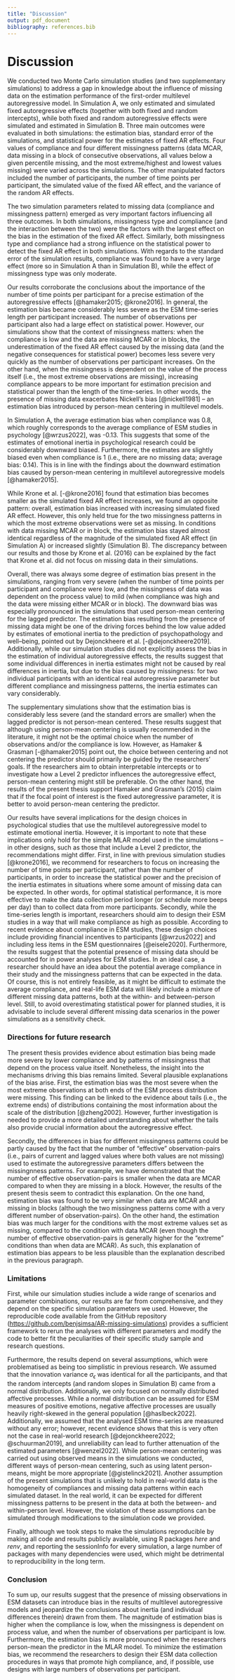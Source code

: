 ```yaml
---
title: "Discussion"
output: pdf_document
bibliography: references.bib
---
```


\newpage

# Discussion

We conducted two Monte Carlo simulation studies (and two supplementary simulations) to address a gap in knowledge about the influence of missing data on the estimation performance of the first-order multilevel autoregressive model. In Simulation A, we only estimated and simulated fixed autoregressive effects (together with both fixed and random intercepts), while both fixed and random autoregressive effects were simulated and estimated in Simulation B. Three main outcomes were evaluated in both simulations: the estimation bias, standard error of the simulations, and statistical power for the estimates of fixed AR effects. Four values of compliance and four different missingness patterns (data MCAR, data missing in a block of consecutive observations, all values below a given percentile missing, and the most extreme/highest and lowest values missing) were varied across the simulations. The other manipulated factors included the number of participants, the number of time points per participant, the simulated value of the fixed AR effect, and the variance of the random AR effects.

The two simulation parameters related to missing data (compliance and missingness pattern) emerged as very important factors influencing all three outcomes. In both simulations, missingness type and compliance (and the interaction between the two) were the factors with the largest effect on the bias in the estimation of the fixed AR effect. Similarly, both missingness type and compliance had a strong influence on the statistical power to detect the fixed AR effect in both simulations. With regards to the standard error of the simulation results, compliance was found to have a very large effect (more so in Simulation A than in Simulation B), while the effect of missingness type was only moderate.

Our results corroborate the conclusions about the importance of the number of time points per participant for a precise estimation of the autoregressive effects [@hamaker2015; @krone2016]. In general, the estimation bias became considerably less severe as the ESM time-series length per participant increased. The number of observations per participant also had a large effect on statistical power. However, our simulations show that the context of missingness matters: when the compliance is low and the data are missing MCAR or in blocks, the underestimation of the fixed AR effect caused by the missing data (and the negative consequences for statistical power) becomes less severe very quickly as the number of observations per participant increases. On the other hand, when the missingness is dependent on the value of the process itself (i.e., the most extreme observations are missing), increasing compliance appears to be more important for estimation precision and statistical power than the length of the time-series. In other words, the presence of missing data exacerbates Nickell's bias [@nickell1981] -- an estimation bias introduced by person-mean centering in multilevel models.

In Simulation A, the average estimation bias when compliance was 0.8, which roughly corresponds to the average compliance of ESM studies in psychology [@wrzus2022], was -0.13. This suggests that some of the estimates of emotional inertia in psychological research could be considerably downward biased. Furthermore, the estimates are slightly biased even when compliance is 1 (i.e., there are no missing data; average bias: 0.14). This is in line with the findings about the downward estimation bias caused by person-mean centering in multilevel autoregressive models [@hamaker2015].

While Krone et al. [-@krone2016] found that estimation bias becomes smaller as the simulated fixed AR effect increases, we found an opposite pattern: overall, estimation bias increased with increasing simulated fixed AR effect. However, this only held true for the two missingness patterns in which the most extreme observations were set as missing. In conditions with data missing MCAR or in block, the estimation bias stayed almost identical regardless of the magnitude of the simulated fixed AR effect (in Simulation A) or increased slightly (Simulation B). The discrepancy between our results and those by Krone et al. (2016) can be explained by the fact that Krone et al. did not focus on missing data in their simulations.

Overall, there was always some degree of estimation bias present in the simulations, ranging from very severe (when the number of time points per participant and compliance were low, and the missingness of data was dependent on the process value) to mild (when compliance was high and the data were missing either MCAR or in block). The downward bias was especially pronounced in the simulations that used person-mean centering for the lagged predictor. The estimation bias resulting from the presence of missing data might be one of the driving forces behind the low value added by estimates of emotional inertia to the prediction of psychopathology and well--being, pointed out by Dejonckheere et al. [-@dejonckheere2019]. Additionally, while our simulation studies did not explicitly assess the bias in the estimation of individual autoregressive effects, the results suggest that some individual differences in inertia estimates might not be caused by real differences in inertia, but due to the bias caused by missingness: for two individual participants with an identical real autoregressive parameter but different compliance and missingness patterns, the inertia estimates can vary considerably.

The supplementary simulations show that the estimation bias is considerably less severe (and the standard errors are smaller) when the lagged predictor is not person-mean centered. These results suggest that although using person-mean centering is usually recommended in the literature, it might not be the optimal choice when the number of observations and/or the compliance is low. However, as Hamaker & Grasman [-@hamaker2015] point out, the choice between centering and not centering the predictor should primarily be guided by the researchers' goals. If the researchers aim to obtain interpretable intercepts or to investigate how a Level 2 predictor influences the autoregressive effect, person-mean centering might still be preferable. On the other hand, the results of the present thesis support Hamaker and Grasman's (2015) claim that if the focal point of interest is the fixed autoregressive parameter, it is better to avoid person-mean centering the predictor.

Our results have several implications for the design choices in psychological studies that use the multilevel autoregressive model to estimate emotional inertia. However, it is important to note that these implications only hold for the simple MLAR model used in the simulations -- in other designs, such as those that include a Level 2 predictor, the recommendations might differ. First, in line with previous simulation studies [@krone2016], we recommend for researchers to focus on increasing the number of time points per participant, rather than the number of participants, in order to increase the statistical power and the precision of the inertia estimates in situations where some amount of missing data can be expected. In other words, for optimal statistical performance, it is more effective to make the data collection period longer (or schedule more beeps per day) than to collect data from more participants. Secondly, while the time-series length is important, researchers should aim to design their ESM studies in a way that will make compliance as high as possible. According to recent evidence about compliance in ESM studies, these design choices include providing financial incentives to participants [@wrzus2022] and including less items in the ESM questionnaires [@eisele2020]. Furthermore, the results suggest that the potential presence of missing data should be accounted for in power analyses for ESM studies. In an ideal case, a researcher should have an idea about the potential average compliance in their study and the missingness patterns that can be expected in the data. Of course, this is not entirely feasible, as it might be difficult to estimate the average compliance, and real-life ESM data will likely include a mixture of different missing data patterns, both at the within- and between-person level. Still, to avoid overestimating statistical power for planned studies, it is advisable to include several different missing data scenarios in the power simulations as a sensitivity check.

### Directions for future research

The present thesis provides evidence about estimation bias being made more severe by lower compliance and by patterns of missingness that depend on the process value itself. Nonetheless, the insight into the mechanisms driving this bias remains limited. Several plausible explanations of the bias arise. First, the estimation bias was the most severe when the most extreme observations at both ends of the ESM process distribution were missing. This finding can be linked to the evidence about tails (i.e., the extreme ends) of distributions containing the most information about the scale of the distribution [@zheng2002]. However, further investigation is needed to provide a more detailed understanding about whether the tails also provide crucial information about the autoregressive effect.

Secondly, the differences in bias for different missingness patterns could be partly caused by the fact that the number of "effective" observation-pairs (i.e., pairs of current and lagged values where both values are not missing) used to estimate the autoregressive parameters differs between the missingnness patterns. For example, we have demonstrated that the number of effective observation-pairs is smaller when the data are MCAR compared to when they are missing in a block. However, the results of the present thesis seem to contradict this explanation. On the one hand, estimation bias was found to be very similar when data are MCAR and missing in blocks (although the two missingness patterns come with a very different number of observation-pairs). On the other hand, the estimation bias was much larger for the conditions with the most extreme values set as missing, compared to the condition with data MCAR (even though the number of effective observation-pairs is generally higher for the "extreme" conditions than when data are MCAR). As such, this explanation of estimation bias appears to be less plausible than the explanation described in the previous paragraph.

### Limitations

First, while our simulation studies include a wide range of scenarios and parameter combinations, our results are far from comprehensive, and they depend on the specific simulation parameters we used. However, the reproducible code available from the GitHub repository (<https://github.com/benjsimsa/AR-missing-simulations>) provides a sufficient framework to rerun the analyses with different parameters and modify the code to better fit the peculiarities of their specific study sample and research questions.

Furthermore, the results depend on several assumptions, which were problematised as being too simplistic in previous research. We assumed that the innovation variance $\sigma_\epsilon$ was identical for all the participants, and that the random intercepts (and random slopes in Simulation B) came from a normal distribution. Additionally, we only focused on normally distributed affective processes. While a normal distribution can be assumed for ESM measures of positive emotions, negative affective processes are usually heavily right-skewed in the general population [@haslbeck2022]. Additionally, we assumed that the analysed ESM time-series are measured without any error; however, recent evidence shows that this is very often not the case in real-world research [@dejonckheere2022; @schuurman2019], and unreliability can lead to further attenuation of the estimated parameters [@wenzel2022]. While person-mean centering was carried out using observed means in the simulations we conducted, different ways of person-mean centering, such as using latent person-means, might be more appropriate [@gistelinck2021]. Another assumption of the present simulations that is unlikely to hold in real-world data is the homogeneity of compliances and missing data patterns within each simulated dataset. In the real world, it can be expected for different missingness patterns to be present in the data at both the between- and within-person level. However, the violation of these assumptions can be simulated through modifications to the simulation code we provided.

Finally, although we took steps to make the simulations reproducible by making all code and results publicly available, using R packages *here* and *renv*, and reporting the sessionInfo for every simulation, a large number of packages with many dependencies were used, which might be detrimental to reproducibility in the long term.

### Conclusion

To sum up, our results suggest that the presence of missing observations in ESM datasets can introduce bias in the results of multilevel autoregressive models and jeopardize the conclusions about inertia (and individual differences therein) drawn from them. The magnitude of estimation bias is higher when the compliance is low, when the missingness is dependent on process value, and when the number of observations per participant is low. Furthermore, the estimation bias is more pronounced when the researchers person-mean the predictor in the MLAR model. To minimize the estimation bias, we recommend the researchers to design their ESM data collection procedures in ways that promote high compliance, and, if possible, use designs with large numbers of observations per participant.
